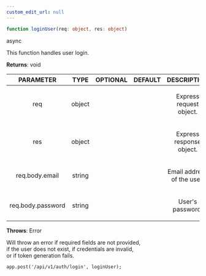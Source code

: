 ```yaml
---
custom_edit_url: null
---
```


```ts
function loginUser(req: object, res: object)
```

<div>
  <span className="badge badge--success">async</span>
</div>

<p>This function handles user login.</p>

**Returns**: void

|PARAMETER|TYPE|OPTIONAL|DEFAULT|DESCRIPTION|
|:---:|:---:|:---:|:---:|:---:|
|req|object|||<p>Express request object.</p>|
|res|object|||<p>Express response object.</p>|
|req.body.email|string|||<p>Email address of the user.</p>|
|req.body.password|string|||<p>User's password.</p>|

**Throws**: Error

<p>Will throw an error if required fields are not provided,<br />if the user does not exist, if credentials are invalid,<br />or if token generation fails.</p>

```app.post('/api/v1/auth/login', loginUser);```

